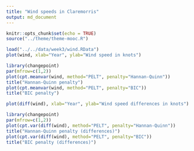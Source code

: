 ```yaml
---
title: "Wind speeds in Claremorris"
output: md_document
---
```


```r
knitr::opts_chunk$set(echo = TRUE)
source("../theme/theme-mooc.R")
```

```r
load("../../data/week3/wind.RData")
plot(wind, xlab="Year", ylab="Wind speed in knots")
```

```r
library(changepoint)
par(mfrow=c(1,2))
plot(cpt.meanvar(wind, method="PELT", penalty="Hannan-Quinn"))
title("Hannan-Quinn penalty")
plot(cpt.meanvar(wind, method="PELT", penalty="BIC"))
title("BIC penalty")
```

```r
plot(diff(wind), xlab="Year", ylab="Wind speed differences in knots")
```



```r
library(changepoint)
par(mfrow=c(1,2))
plot(cpt.var(diff(wind), method="PELT", penalty="Hannan-Quinn"))
title("Hannan-Quinn penalty (differences)")
plot(cpt.var(diff(wind), method="PELT", penalty="BIC"))
title("BIC penalty (differences)")
```

